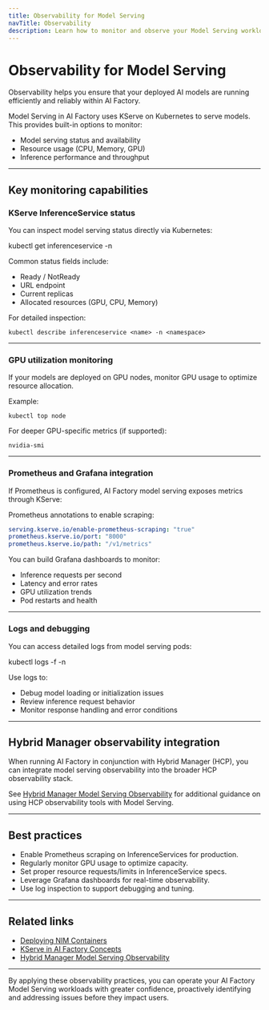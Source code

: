 ```yaml
---
title: Observability for Model Serving
navTitle: Observability
description: Learn how to monitor and observe your Model Serving workloads in AI Factory.
---
```


# Observability for Model Serving

Observability helps you ensure that your deployed AI models are running efficiently and reliably within AI Factory.

Model Serving in AI Factory uses KServe on Kubernetes to serve models. This provides built-in options to monitor:

- Model serving status and availability
- Resource usage (CPU, Memory, GPU)
- Inference performance and throughput

---

## Key monitoring capabilities

### KServe InferenceService status

You can inspect model serving status directly via Kubernetes:

kubectl get inferenceservice -n <namespace>

Common status fields include:

- Ready / NotReady
- URL endpoint
- Current replicas
- Allocated resources (GPU, CPU, Memory)

For detailed inspection:

```shell
kubectl describe inferenceservice <name> -n <namespace>
```

---

### GPU utilization monitoring

If your models are deployed on GPU nodes, monitor GPU usage to optimize resource allocation.

Example:

```shell
kubectl top node
```

For deeper GPU-specific metrics (if supported):

```shell
nvidia-smi
```

---

### Prometheus and Grafana integration

If Prometheus is configured, AI Factory model serving exposes metrics through KServe:

Prometheus annotations to enable scraping:

```yaml
serving.kserve.io/enable-prometheus-scraping: "true"
prometheus.kserve.io/port: "8000"
prometheus.kserve.io/path: "/v1/metrics"
```

You can build Grafana dashboards to monitor:

- Inference requests per second
- Latency and error rates
- GPU utilization trends
- Pod restarts and health

---

### Logs and debugging

You can access detailed logs from model serving pods:

kubectl logs -f <pod-name> -n <namespace>

Use logs to:

- Debug model loading or initialization issues
- Review inference request behavior
- Monitor response handling and error conditions

---

## Hybrid Manager observability integration

When running AI Factory in conjunction with Hybrid Manager (HCP), you can integrate model serving observability into the broader HCP observability stack.

See [Hybrid Manager Model Serving Observability](../../../../hybrid-manager/ai-factory/learn/how-to/model-serving/verify-models) for additional guidance on using HCP observability tools with Model Serving.

---

## Best practices

- Enable Prometheus scraping on InferenceServices for production.
- Regularly monitor GPU usage to optimize capacity.
- Set proper resource requests/limits in InferenceService specs.
- Leverage Grafana dashboards for real-time observability.
- Use log inspection to support debugging and tuning.

---

## Related links

- [Deploying NIM Containers](./deploy-nim-container)
- [KServe in AI Factory Concepts](../explained-ai-factory-concepts#model-serving-kserve)
- [Hybrid Manager Model Serving Observability](../../../../hybrid-manager/ai-factory/learn/how-to/model-serving/verify-models)

---

By applying these observability practices, you can operate your AI Factory Model Serving workloads with greater confidence, proactively identifying and addressing issues before they impact users.
